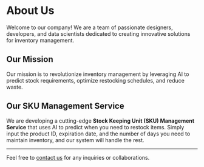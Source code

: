 
# About Us

Welcome to our company! We are a team of passionate designers, developers, and data scientists dedicated to creating innovative solutions for inventory management.

## Our Mission
Our mission is to revolutionize inventory management by leveraging AI to predict stock requirements, optimize restocking schedules, and reduce waste.


## Our SKU Management Service
We are developing a cutting-edge **Stock Keeping Unit (SKU) Management Service** that uses AI to predict when you need to restock items. 
Simply input the product ID, expiration date, and the number of days you need to maintain inventory, and our system will handle the rest.


***

Feel free to [contact us](#contact-us) for any inquiries or collaborations.